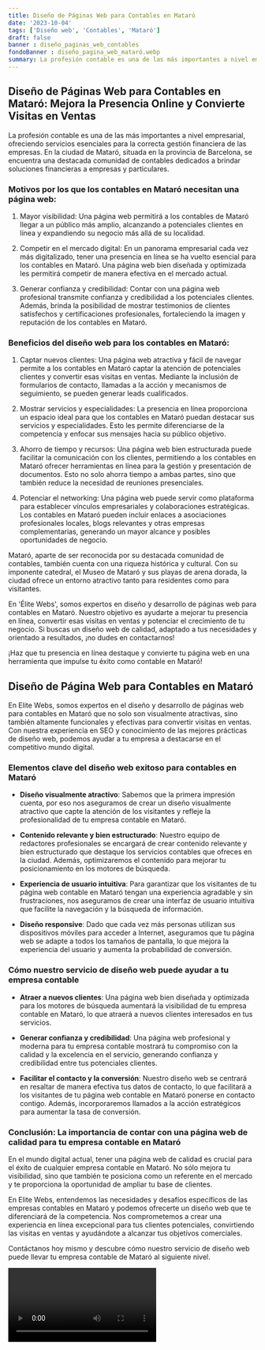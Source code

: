 ```yaml
---
title: Diseño de Páginas Web para Contables en Mataró
date: '2023-10-04'
tags: ['Diseño web', 'Contables', 'Mataró']
draft: false
banner : diseño_paginas_web_contables
fondoBanner : diseño_pagina_web_mataró.webp
summary: La profesión contable es una de las más importantes a nivel empresarial, ofreciendo servicios esenciales para la correcta gestión financiera de las empresas. En la ciudad de Mataró, situada en la provincia de Barcelona, se encuentra una destacada comunidad de contables dedicados a brindar soluciones financieras a empresas y particulares.
---
```


## Diseño de Páginas Web para Contables en Mataró: Mejora la Presencia Online y Convierte Visitas en Ventas

La profesión contable es una de las más importantes a nivel empresarial, ofreciendo servicios esenciales para la correcta gestión financiera de las empresas. En la ciudad de Mataró, situada en la provincia de Barcelona, se encuentra una destacada comunidad de contables dedicados a brindar soluciones financieras a empresas y particulares.

### Motivos por los que los contables en Mataró necesitan una página web:

1. Mayor visibilidad: Una página web permitirá a los contables de Mataró llegar a un público más amplio, alcanzando a potenciales clientes en línea y expandiendo su negocio más allá de su localidad.

2. Competir en el mercado digital: En un panorama empresarial cada vez más digitalizado, tener una presencia en línea se ha vuelto esencial para los contables en Mataró. Una página web bien diseñada y optimizada les permitirá competir de manera efectiva en el mercado actual.

3. Generar confianza y credibilidad: Contar con una página web profesional transmite confianza y credibilidad a los potenciales clientes. Además, brinda la posibilidad de mostrar testimonios de clientes satisfechos y certificaciones profesionales, fortaleciendo la imagen y reputación de los contables en Mataró.

### Beneficios del diseño web para los contables en Mataró:

1. Captar nuevos clientes: Una página web atractiva y fácil de navegar permite a los contables en Mataró captar la atención de potenciales clientes y convertir esas visitas en ventas. Mediante la inclusión de formularios de contacto, llamadas a la acción y mecanismos de seguimiento, se pueden generar leads cualificados.

2. Mostrar servicios y especialidades: La presencia en línea proporciona un espacio ideal para que los contables en Mataró puedan destacar sus servicios y especialidades. Esto les permite diferenciarse de la competencia y enfocar sus mensajes hacia su público objetivo.

3. Ahorro de tiempo y recursos: Una página web bien estructurada puede facilitar la comunicación con los clientes, permitiendo a los contables en Mataró ofrecer herramientas en línea para la gestión y presentación de documentos. Esto no solo ahorra tiempo a ambas partes, sino que también reduce la necesidad de reuniones presenciales.

4. Potenciar el networking: Una página web puede servir como plataforma para establecer vínculos empresariales y colaboraciones estratégicas. Los contables en Mataró pueden incluir enlaces a asociaciones profesionales locales, blogs relevantes y otras empresas complementarias, generando un mayor alcance y posibles oportunidades de negocio.

Mataró, aparte de ser reconocida por su destacada comunidad de contables, también cuenta con una riqueza histórica y cultural. Con su imponente catedral, el Museo de Mataró y sus playas de arena dorada, la ciudad ofrece un entorno atractivo tanto para residentes como para visitantes.

En 'Élite Webs', somos expertos en diseño y desarrollo de páginas web para contables en Mataró. Nuestro objetivo es ayudarte a mejorar tu presencia en línea, convertir esas visitas en ventas y potenciar el crecimiento de tu negocio. Si buscas un diseño web de calidad, adaptado a tus necesidades y orientado a resultados, ¡no dudes en contactarnos!

¡Haz que tu presencia en línea destaque y convierte tu página web en una herramienta que impulse tu éxito como contable en Mataró!

<GifSeo />

<Cta />

## Diseño de Página Web para Contables en Mataró

En Elite Webs, somos expertos en el diseño y desarrollo de páginas web para contables en Mataró que no solo son visualmente atractivas, sino también altamente funcionales y efectivas para convertir visitas en ventas. Con nuestra experiencia en SEO y conocimiento de las mejores prácticas de diseño web, podemos ayudar a tu empresa a destacarse en el competitivo mundo digital.

### Elementos clave del diseño web exitoso para contables en Mataró

- **Diseño visualmente atractivo**: Sabemos que la primera impresión cuenta, por eso nos aseguramos de crear un diseño visualmente atractivo que capte la atención de los visitantes y refleje la profesionalidad de tu empresa contable en Mataró.

- **Contenido relevante y bien estructurado**: Nuestro equipo de redactores profesionales se encargará de crear contenido relevante y bien estructurado que destaque los servicios contables que ofreces en la ciudad. Además, optimizaremos el contenido para mejorar tu posicionamiento en los motores de búsqueda.

- **Experiencia de usuario intuitiva**: Para garantizar que los visitantes de tu página web contable en Mataró tengan una experiencia agradable y sin frustraciones, nos aseguramos de crear una interfaz de usuario intuitiva que facilite la navegación y la búsqueda de información.

- **Diseño responsive**: Dado que cada vez más personas utilizan sus dispositivos móviles para acceder a Internet, aseguramos que tu página web se adapte a todos los tamaños de pantalla, lo que mejora la experiencia del usuario y aumenta la probabilidad de conversión.

### Cómo nuestro servicio de diseño web puede ayudar a tu empresa contable

- **Atraer a nuevos clientes**: Una página web bien diseñada y optimizada para los motores de búsqueda aumentará la visibilidad de tu empresa contable en Mataró, lo que atraerá a nuevos clientes interesados en tus servicios.

- **Generar confianza y credibilidad**: Una página web profesional y moderna para tu empresa contable mostrará tu compromiso con la calidad y la excelencia en el servicio, generando confianza y credibilidad entre tus potenciales clientes.

- **Facilitar el contacto y la conversión**: Nuestro diseño web se centrará en resaltar de manera efectiva tus datos de contacto, lo que facilitará a los visitantes de tu página web contable en Mataró ponerse en contacto contigo. Además, incorporaremos llamados a la acción estratégicos para aumentar la tasa de conversión.

### Conclusión: La importancia de contar con una página web de calidad para tu empresa contable en Mataró

En el mundo digital actual, tener una página web de calidad es crucial para el éxito de cualquier empresa contable en Mataró. No sólo mejora tu visibilidad, sino que también te posiciona como un referente en el mercado y te proporciona la oportunidad de ampliar tu base de clientes.

En Elite Webs, entendemos las necesidades y desafíos específicos de las empresas contables en Mataró y podemos ofrecerte un diseño web que te diferenciará de la competencia. Nos comprometemos a crear una experiencia en línea excepcional para tus clientes potenciales, convirtiendo las visitas en ventas y ayudándote a alcanzar tus objetivos comerciales.

Contáctanos hoy mismo y descubre cómo nuestro servicio de diseño web puede llevar tu empresa contable de Mataró al siguiente nivel.

<Video />

<CtaBot job='Contables' city='Mataró'/>

<Gmaps query='Mataró+españa+maps' />